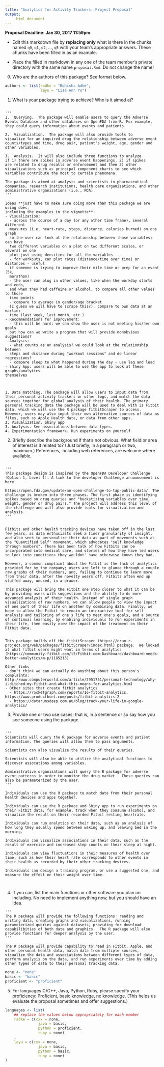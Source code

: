 ```yaml
---
title: "Analytics for Activity Trackers: Project Proposal"
output:
     html_document
---
```


__Proposal Deadline: Jan 30, 2017 11:59pm__


- Edit this markdown file by __replacing only__ what is there in the
chunks named `q0`, `q1`, `q2`, ..., `q5` with your team's appropriate
answers. These chunks have been filled in as an example.

- Place the filled in markdown in any one of the team member's private
directory with the same name `proposal.Rmd`. Do not change the name!


0. Who are the authors of this package? See format below.

```r
authors <- list(radke = "Rohisha Adke",
                layu = "Lisa Ann Yu")
```

1. What is your package trying to achieve?  Who is it aimed at?

```q1

'''
1.  Querying.  The package will enable users to query the Adverse
Events Database and other databases on OpenFDA from R. For example,
they could query information about events and patients.

2.  Visualization.  The package will also provide tools to
visualize for an inquired drug the relationship between adverse event
counts/types and time, drug pair, patient's weight, age, gender and
other variables.

3.  Analysis.  It will also include three functions to analyze
if 1) there are spikes in adverse event happenings, 2) if spikes
are related to drug recalls or enforcement and then 3) other
visualizations such as principal component charts to see which
variables contribute the most to certain phenomena.

The package is aimed at analysts and scientists in pharmaceutical
companies, research institutions, health care organizations, and other
administrative organizations (i.e., FDA).
'''

Ideas **just have to make sure doing more than this package we are using does,
including the examples in the vignette**:
- Visualization: 
  - across the course of a day (or any other time frame), several different
  measures (i.e. heart-rate, steps, distance, calories burned) on one graph
  so the user can look at the relationship between those variables; can have
  two different variables on a plot on two different scales, or several on one
  plot just using densities for all the variables
  - for workouts, can plot rates (distance/time over time) or distances - useful 
  if someone is trying to improve their mile time or prep for an event (5k, 
  marathon)
  - the user can plug in other values, like when the workday starts and ends,
  and when they had caffeine or alcohol, to compare all other values to those
  time points
  - compare to average in gender/age bracket
  (I guess we will have to scrape this?), compare to own data at an earlier
  time (last week, last month, etc.)
- Recommendations for improvement: 
  - this will be hard: we can show the user is not meeting his/her own goals 
  but how can we write a program that will provide nonobvious suggestions?
- Analysis:
  - what counts as an analysis? we could look at the relationship between
  steps and distance during "workout sessions" and do linear regressions?
  - compare sleep to what happened during the day - use lag and lead
- Shiny App: users will be able to use the app to look at these graphs/analytics 
themselves



1. Data matching. The package will allow users to input data from their personal activity trackers or other logs, and match the data sources together for global analysis of their health. The primary personal tracking data the package will be used to deal with is Fitbit data, which we will use the R package fitbitScraper to access. However, users may also input their own alternative sources of data as files, such as Apple Health data, or data from other apps.
2. Visualization. Shiny app
3. Analysis. See associations between data types.
4. Experimentation framework. Run experiments on yourself

```

2. Briefly describe the background if that's not obvious.  What field
   or area of interest is it related to?  (Just briefly, in a paragraph
   or two, maximum.) References, including web references, are welcome
   where available.

```q2

'''
This package design is inspired by the OpenFDA Developer Challenge
(Option 1, Level 1). A link to the developer Challenge announcement is
here

https://open.fda.gov/update/an-open-challenge-to-tap-public-data/. The
challenge is broken into three phases. The first phase is identifying
spikes based on drug queries and "bucketizing variables over time,
weight, gender or drug pairs." The project will address this level of
the challenge and will also provide tools for visualization and
analysis.
'''


Fitbits and other health tracking devices have taken off in the last few years, as data enthusiasts seek a finer granularity of insight, and also seek to personalize their data as part of movements such as the "Quantified Self" movement, which advocates "self knowledge through numbers". There has been talk of how Fitbits can be incorporated into medical care, and stories of how they have led users to look into conditions they wouldnt' have otherwise known they had.

However, a common complaint about the Fitbit is the lack of analytics provided for by the company; users are left to glance through a couple raw graphs of their numbers, and, failing to continue to learn more from their data, after the novelty wears off, Fitbits often end up stuffed away, unused, in a drawer.

This package will bring the Fitbit one step closer to what it can be by providing users with suggestions and the ability to do more advanced analysis of their health. Instead of single graph visualizations of raw numbers, we can allow people to view the impact of one part of their life on another by combining data. Finally, we hope to allow the Fitbit to remain an interactive tool for self analysis and tailoring of one's life to meet one's goals, and a source of continual learning, by enabling individuals to run experiments in their life, then easily view the impact of the treatment on their Fitbit data.


This package builds off the fitbitScraper (https://cran.r-project.org/web/packages/fitbitScraper/index.html) package.  We looked at what fitbit users might want in terms of analytics 
(https://community.fitbit.com/t5/Fitbit-com-Dashboard/dashboard-needs-better-analytics/m-p/1185213)

Other links
- don't think we can actually do anything about this person's complaints:
http://www.computerworld.com/article/2951751/personal-technology/why-i-ditched-my-fitbit-and-what-this-means-for-analytics.html
- Other sites that create fitbit analytics
  - https://rocketgraph.com/reports/16-fitbit-analytics, https://www.producthunt.com/posts/fitbit-analytics-2
  - https://datarunsdeep.com.au/blog/track-your-life-in-google-analytics/
```

3. Provide one or two use cases; that is, in a sentence or so say how
   you see someone using the package.

```q3

'''
Scientists will query the R package for adverse events and patient
information. The queries will allow them to pass arguments.

Scientists can also visualize the results of their queries.

Scientists will also be able to utilize the analytical functions to
discover assocations among variables.

Administrative organizations will query the R package for adverse
event patterns in order to monitor the drug market.  These queries can
also be parameterized by the user.
'''

Individuals can use the R package to match data from their personal health devices and apps together.

Individuals can use the R package and Shiny app to run experiments on their Fitbit data; for example, track when they consume alcohol, and visualize the result on their recorded Fitbit resting heartrate.

Individuals can run analytics on their data, such as an analysis of how long they usually spend between waking up, and leaving bed in the morning.

Individuals can visualize associations in their data, such as the result of exercise and increased step counts on their sleep at night.

Individuals can view fluctuations in their measures of health over time, such as how their heart rate corresponds to other events in their health as recorded by their other tracking devices.

Individuals can design a training program, or use a suggested one, and measure the effect on their weight over time.



```

4. If you can, list the main functions or other software you plan on
   including.  No need to implement anything now, but you should have
   an idea.

```q4
'''
The R package will provide the following functions: reading and
writing data, creating graphs and visualizations, running
parameterized queries against datasets, providing for download
capabilibities of both data and graphics.  The R package will also
provide functions for deeper analysis by the user.
'''

The R package will provide capability to read in Fitbit, Apple, and other personal health data, match data from multiple sources, visualize the data and associations between different types of data, perform analysis on the data, and run experiments over time by adding other types of data to their personal tracking data.

```

```r
none <- "none"
basic <- "basic"
proficient <- "proficient"
```

5. For languages C/C++, Java, Python, Ruby, please specify your
   proficiency: Proficient, basic knowledge, no knowledge.  (This
   helps us evaluate the proposal sometimes and offer suggestions.)

```r
languages <- list(
    ## replace the values below appropriately for each member
    radke = c(cxx = none,
               java = basic,
               python = proficient,
               ruby = none)
    ,
    layu = c(cxx = none,
               java = basic,
               python = basic,
               ruby = none)
)
```








